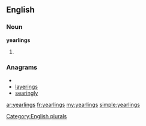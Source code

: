 ==English==

===Noun===
'''yearlings'''

# {{plural of|[[yearling]]}}

===Anagrams===
* {{alphagram|aegilnrsy}}
* [[layerings#English|layerings]]
* [[searingly#English|searingly]]

[[Category:English plurals]]

[[ar:yearlings]]
[[fr:yearlings]]
[[my:yearlings]]
[[simple:yearlings]]